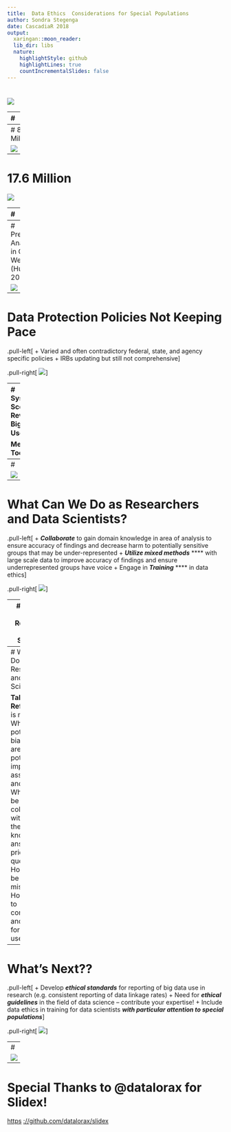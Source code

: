 ```yaml
---
title:  Data Ethics  Considerations for Special Populations 
author: Sondra Stegenga
date: CascadiaR 2018
output:
  xaringan::moon_reader:
  lib_dir: libs
  nature:
    highlightStyle: github
    highlightLines: true
    countIncrementalSlides: false
---
```

#   

![](assets/img/image1.png)

---
#   

![](assets/img/image2.png)

---
#  87 Million 

![](assets/img/image3.png)

---
#  17.6 Million 

![](assets/img/image4.png)

---
#   

![](assets/img/image5.png)

---
#  Predictive Analytics in Child Welfare? (Hurley, 2018) 

![](assets/img/image6.png)

---
#  Data Protection Policies Not Keeping Pace 

.pull-left[
+ Varied and often contradictory federal, state, and agency specific policies
+ IRBs updating but still not comprehensive
]

.pull-right[
![](assets/img/image7.png)
]

---
#  Systematic Scoping Review on Big Data Use 🛠 Methods & Tools 

.pull-left[
+ Mixed Methods
+ Qualitative Content Analysis
+ Prisma Scoping Review Guidelines ( Prisma-ScR  coming soon)
]

.pull-right[
![](assets/img/image8.png)
]

---
#   

![](assets/img/image9.png)

---
#  What Can We Do as Researchers and Data Scientists? 

.pull-left[
+ ***Collaborate*** to gain domain knowledge in area of analysis to ensure accuracy of findings and decrease harm to potentially sensitive groups that may be under-represented
+ ***Utilize mixed methods*** **** with large scale data to improve accuracy of findings and ensure underrepresented groups have voice
+ Engage in ***Training*** **** in data ethics
]

.pull-right[
![](assets/img/image10.png)
]

---
#  What Can We Do as Researchers and Data Scientists?  

+ ***Promote policies*** for data ethics that include considerations and biases related to vulnerable and underrepresented populations
+ Advocate for a ***balance of data access and data privacy*** ** to ensure protection while also avoiding exposing more subject groups and vulnerable populations
+ Continue to ***encourage diversity*** in the field of data science and research

---
#  What Can We Do as Researchers and Data Scientists? 


**Take Time to Reflect!**
+ Who is missing?
+ What are the potential biases?
+ What are the potential impacts of assumptions and findings?
+ Who should I be collaborating with to ensure the domain knowledge to answer the prior questions?
+ How could this be misinterpreted? How do I help to communicate and advocate for appropriate use?

---
#  What’s Next?? 

.pull-left[
+ Develop ***ethical standards*** for reporting of big data use in research (e.g. consistent reporting of data linkage rates)
+ Need for ***ethical guidelines*** in the field of data science – contribute your expertise!
+ Include data ethics in training for data scientists ***with particular attention to special populations***
]

.pull-right[
![](assets/img/image12.png)
]

---
#   

![](assets/img/image13.png)

---
#  Special Thanks to @datalorax for Slidex! 


[https](https://github.com/datalorax/slidex)
[://github.com/datalorax/slidex](https://github.com/datalorax/slidex)
